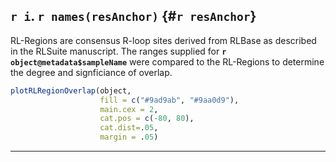 ## `r i`. `r names(resAnchor)` {#`r resAnchor`}

RL-Regions are consensus R-loop sites derived from RLBase as described in the RLSuite manuscript. The ranges supplied for **`r object@metadata$sampleName`** were compared to the RL-Regions to determine the degree and signficiance of overlap.

```r
plotRLRegionOverlap(object,
                    fill = c("#9ad9ab", "#9aa0d9"),
                    main.cex = 2,
                    cat.pos = c(-80, 80),
                    cat.dist=.05,
                    margin = .05)
```

***
